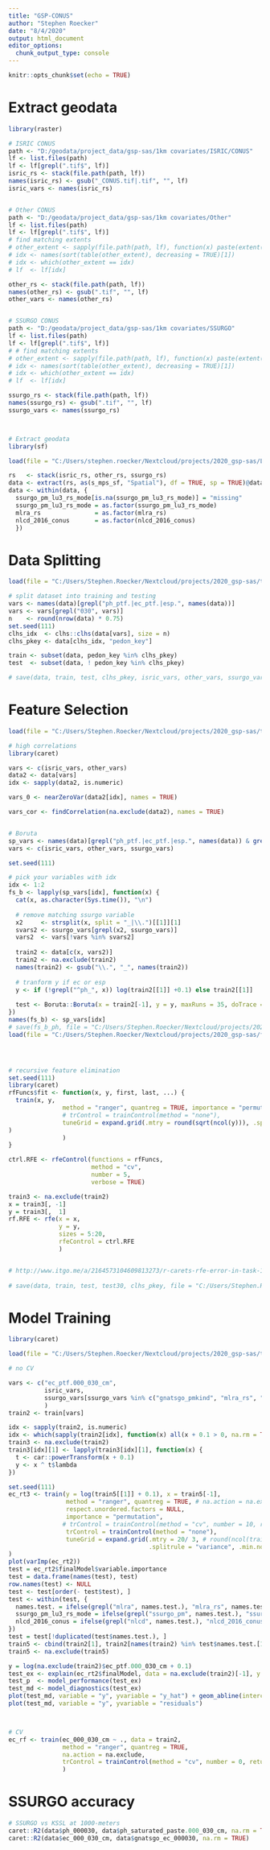 ```yaml
---
title: "GSP-CONUS"
author: "Stephen Roecker"
date: "8/4/2020"
output: html_document
editor_options: 
  chunk_output_type: console
---
```


```r
knitr::opts_chunk$set(echo = TRUE)
```



# Extract geodata

```r

library(raster)

# ISRIC CONUS
path <- "D:/geodata/project_data/gsp-sas/1km covariates/ISRIC/CONUS"
lf <- list.files(path)
lf <- lf[grepl(".tif$", lf)]
isric_rs <- stack(file.path(path, lf))
names(isric_rs) <- gsub("_CONUS.tif|.tif", "", lf)
isric_vars <- names(isric_rs)


# Other CONUS
path <- "D:/geodata/project_data/gsp-sas/1km covariates/Other"
lf <- list.files(path)
lf <- lf[grepl(".tif$", lf)]
# find matching extents
# other_extent <- sapply(file.path(path, lf), function(x) paste(extent(raster(x))))
# idx <- names(sort(table(other_extent), decreasing = TRUE)[1])
# idx <- which(other_extent == idx)
# lf  <- lf[idx]

other_rs <- stack(file.path(path, lf))
names(other_rs) <- gsub(".tif", "", lf)
other_vars <- names(other_rs)


# SSURGO CONUS
path <- "D:/geodata/project_data/gsp-sas/1km covariates/SSURGO"
lf <- list.files(path)
lf <- lf[grepl(".tif$", lf)]
# # find matching extents
# other_extent <- sapply(file.path(path, lf), function(x) paste(extent(raster(x))))
# idx <- names(sort(table(other_extent), decreasing = TRUE)[1])
# idx <- which(other_extent == idx)
# lf  <- lf[idx]

ssurgo_rs <- stack(file.path(path, lf))
names(ssurgo_rs) <- gsub(".tif", "", lf)
ssurgo_vars <- names(ssurgo_rs)



# Extract geodata
library(sf)

load(file = "C:/Users/stephen.roecker/Nextcloud/projects/2020_gsp-sas/LDM-compact_20200709.RData")

rs   <- stack(isric_rs, other_rs, ssurgo_rs)
data <- extract(rs, as(s_mps_sf, "Spatial"), df = TRUE, sp = TRUE)@data
data <- within(data, {
  ssurgo_pm_lu3_rs_mode[is.na(ssurgo_pm_lu3_rs_mode)] = "missing"
  ssurgo_pm_lu3_rs_mode = as.factor(ssurgo_pm_lu3_rs_mode)
  mlra_rs               = as.factor(mlra_rs)
  nlcd_2016_conus       = as.factor(nlcd_2016_conus)
  })

```



# Data Splitting

```r

load(file = "C:/Users/Stephen.Roecker/Nextcloud/projects/2020_gsp-sas/training_data.RData")

# split dataset into training and testing
vars <- names(data)[grepl("ph_ptf.|ec_ptf.|esp.", names(data))]
vars <- vars[grepl("030", vars)]
n    <- round(nrow(data) * 0.75)
set.seed(111)
clhs_idx  <- clhs::clhs(data[vars], size = n)
clhs_pkey <- data[clhs_idx, "pedon_key"]

train <- subset(data, pedon_key %in% clhs_pkey)
test  <- subset(data, ! pedon_key %in% clhs_pkey)

# save(data, train, test, clhs_pkey, isric_vars, other_vars, ssurgo_vars, file = "C:/Users/Stephen.Roecker/Nextcloud/projects/2020_gsp-sas/training_data.RData")

```



# Feature Selection

```r

load(file = "C:/Users/Stephen.Roecker/Nextcloud/projects/2020_gsp-sas/training_data.RData")

# high correlations
library(caret)

vars <- c(isric_vars, other_vars)
data2 <- data[vars]
idx <- sapply(data2, is.numeric)

vars_0 <- nearZeroVar(data2[idx], names = TRUE)

vars_cor <- findCorrelation(na.exclude(data2), names = TRUE)


# Boruta
sp_vars <- names(data)[grepl("ph_ptf.|ec_ptf.|esp.", names(data)) & grepl("030", names(data))]
vars <- c(isric_vars, other_vars, ssurgo_vars)

set.seed(111)

# pick your variables with idx
idx <- 1:2
fs_b <- lapply(sp_vars[idx], function(x) {
  cat(x, as.character(Sys.time()), "\n")
  
  # remove matching ssurgo variable
  x2     <- strsplit(x, split = "_|\\.")[[1]][1]
  svars2 <- ssurgo_vars[grepl(x2, ssurgo_vars)]
  vars2  <- vars[!vars %in% svars2]
  
  train2 <- data[c(x, vars2)]
  train2 <- na.exclude(train2)
  names(train2) <- gsub("\\.", "_", names(train2))
  
  # tranform y if ec or esp
  y <- if (!grepl("^ph_", x)) log(train2[[1]] +0.1) else train2[[1]]
  
  test <- Boruta::Boruta(x = train2[-1], y = y, maxRuns = 35, doTrace = 1)
})
names(fs_b) <- sp_vars[idx]
# save(fs_b_ph, file = "C:/Users/Stephen.Roecker/Nextcloud/projects/2020_gsp-sas/fs_boruta_ph.RData")
load(file = "C:/Users/Stephen.Roecker/Nextcloud/projects/2020_gsp-sas/fs_boruta_ph.RData")




# recursive feature elimination
set.seed(111)
library(caret)
rfFuncs$fit <- function(x, y, first, last, ...) {
  train(x, y, 
               method = "ranger", quantreg = TRUE, importance = "permutation",
               # trControl = trainControl(method = "none"), 
               tuneGrid = expand.grid(.mtry = round(sqrt(ncol(y))), .splitrule = "variance", .min.node.size = c(5)
)
               )
}

ctrl.RFE <- rfeControl(functions = rfFuncs,
                       method = "cv",
                       number = 5, 
                       verbose = TRUE)

train3 <- na.exclude(train2)
x = train3[, -1]
y = train3[,  1]
rf.RFE <- rfe(x = x,
              y = y,
              sizes = 5:20,
              rfeControl = ctrl.RFE
              )


# http://www.itgo.me/a/2164573104609813273/r-carets-rfe-error-in-task-1-failed-rfe-is-expecting-184-importance-val
 
# save(data, train, test, test30, clhs_pkey, file = "C:/Users/Stephen.Roecker/Nextcloud/projects/2020_gsp-sas/training_data.RData")

```



# Model Training

```r

library(caret)

load(file = "C:/Users/Stephen.Roecker/Nextcloud/projects/2020_gsp-sas/training_data.RData")

# no CV

vars <- c("ec_ptf.000_030_cm",
          isric_vars, 
          ssurgo_vars[ssurgo_vars %in% c("gnatsgo_pmkind", "mlra_rs", "ph30_rs_average", "sar30_rs_average")]
          )
train2 <- train[vars]

idx <- sapply(train2, is.numeric)
idx <- which(sapply(train2[idx], function(x) all(x + 0.1 > 0, na.rm = TRUE) & median(x, na.rm = TRUE) > 0))
train3 <- na.exclude(train2)
train3[idx][1] <- lapply(train3[idx][1], function(x) {
  t <- car::powerTransform(x + 0.1)
  y <- x ^ t$lambda
})

set.seed(111)
ec_rt3 <- train(y = log(train5[[1]] + 0.1), x = train5[-1], 
                method = "ranger", quantreg = TRUE, # na.action = na.exclude,
                respect.unordered.factors = NULL,
                importance = "permutation", 
               # trControl = trainControl(method = "cv", number = 10, repeats = 5, returnResamp = "all", savePredictions = TRUE, search = "random", verboseIter = FALSE), 
                trControl = trainControl(method = "none"), 
                tuneGrid = expand.grid(.mtry = 20/ 3, # round(ncol(train2[-1]) / 3), 
                                       .splitrule = "variance", .min.node.size = c(5))
)
plot(varImp(ec_rt2))
test = ec_rt2$finalModel$variable.importance
test = data.frame(names(test), test)
row.names(test) <- NULL
test <- test[order(- test$test), ]
test <- within(test, {
  names.test. = ifelse(grepl("mlra", names.test.), "mlra_rs", names.test.)
  ssurgo_pm_lu3_rs_mode = ifelse(grepl("ssurgo_pm", names.test.), "ssurgo_pm_lu3_rs_mode", names.test.)
  nlcd_2016_conus = ifelse(grepl("nlcd", names.test.), "nlcd_2016_conus", names.test.)
})
test = test[!duplicated(test$names.test.), ]
train5 <- cbind(train2[1], train2[names(train2) %in% test$names.test.[1:20]])
train5 <- na.exclude(train5)

y = log(na.exclude(train2)$ec_ptf.000_030_cm + 0.1)
test_ex <- explain(ec_rt2$finalModel, data = na.exclude(train2)[-1], y = y)
test_p  <- model_performance(test_ex)
test_md <- model_diagnostics(test_ex)
plot(test_md, variable = "y", yvariable = "y_hat") + geom_abline(intercept = 0, slope = 1)
plot(test_md, variable = "y", yvariable = "residuals")



# CV
ec_rf <- train(ec_000_030_cm ~ ., data = train2, 
               method = "ranger", quantreg = TRUE,
               na.action = na.exclude,
               trControl = trainControl(method = "cv", number = 0, returnResamp = "all", savePredictions = TRUE, search = "random", verboseIter = FALSE)
               )

```



# SSURGO accuracy

```r

# SSURGO vs KSSL at 1000-meters
caret::R2(data$ph_000030, data$ph_saturated_paste.000_030_cm, na.rm = TRUE)
caret::R2(data$ec_000_030_cm, data$gnatsgo_ec_000030, na.rm = TRUE)

```

